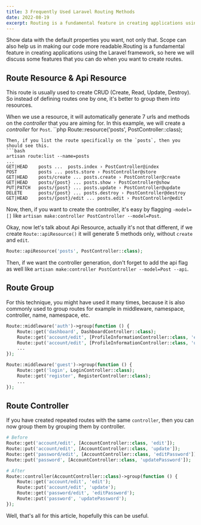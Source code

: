 ```yaml
---
title: 3 Frequently Used Laravel Routing Methods
date: 2022-08-19
excerpt: Routing is a fundamental feature in creating applications using the Laravel framework, so here we will discuss some features that you can do when you want to create routes.
---
```


Show data with the default properties you want, not only that. Scope can also help us in making our code more readable.Routing is a fundamental feature in creating applications using the Laravel framework, so here we will discuss some features that you can do when you want to create routes.

## Route Resource & Api Resource

This route is usually used to create CRUD (Create, Read, Update, Destroy). So instead of defining routes one by one, it's better to group them into resources.

When we use a resource, it will automatically generate 7 urls and methods on the _controller_ that you are aiming for.
In this example, we will create a _controller_ for `Post`.
``php
Route::resource('posts', PostController::class);

````
Then, if you list the route specifically on the `posts`, then you should see this.
```bash
artisan route:list --name=posts
...
GET|HEAD    posts ...  posts.index › PostController@index
POST        posts ... posts.store › PostController@store
GET|HEAD    posts/create ... posts.create › PostController@create
GET|HEAD    posts/{post} ... posts.show › PostController@show
PUT|PATCH   posts/{post} ... posts.update › PostController@update
DELETE      posts/{post} ... posts.destroy › PostController@destroy
GET|HEAD    posts/{post}/edit ... posts.edit › PostController@edit
````

Now, then, if you want to create the controller, it's easy by flagging `-model=[]` like `artisan make:controller PostController --model=Post`.

Okay, now let's talk about Api Resource, actually it's not that different, if we create `Route::apiResource()` it will generate 5 methods only, without `create` and `edit`.

```php
Route::apiResource('posts', PostController::class);
```

Then, if we want the controller generation, don't forget to add the api flag as well like `artisan make:controller PostController --model=Post --api`.

## Route Group

For this technique, you might have used it many times, because it is also commonly used to group routes for example in middleware, namespace, controller, name, namespace, etc.

```php
Route::middleware('auth')->group(function () {
    Route::get('dashboard', DashboardController::class);
    Route::get('account/edit', [ProfileInformationController::class, 'edit']);
    Route::put('account/edit', [ProfileInformationController::class, 'update']);
    ...
});

Route::middleware('guest')->group(function () {
    Route::get('login', LoginController::class);
    Route::get('register', RegisterController::class);
    ...
});
```

## Route Controller

If you have created repeated routes with the same `controller`, then you can now group them by grouping them by controller.

```php
# Before
Route::get('account/edit', [AccountController::class, 'edit']);
Route::put('account/edit', [AccountController::class, 'update']);
Route::get('password/edit', [AccountController::class, 'editPassword']);
Route::put('password', [AccountController::class, 'updatePassword']);

# After
Route::controller(AccountController::class)->group(function () {
    Route::get('account/edit', 'edit');
    Route::put('account/edit', 'update');
    Route::get('password/edit', 'editPassword');
    Route::put('password', 'updatePassword');
});
```

Well, that's all for this article, hopefully this can be useful.
